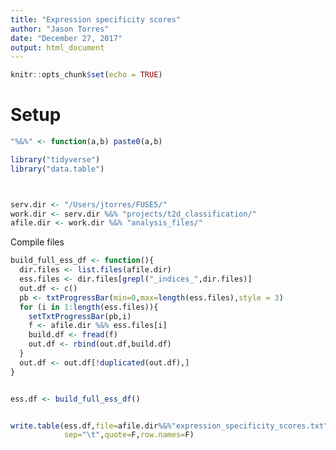 ```yaml
---
title: "Expression specificity scores"
author: "Jason Torres"
date: "December 27, 2017"
output: html_document
---
```


```r
knitr::opts_chunk$set(echo = TRUE)
```

# Setup 

```r

"%&%" <- function(a,b) paste0(a,b)

library("tidyverse")
library("data.table")



serv.dir <- "/Users/jtorres/FUSE5/"
work.dir <- serv.dir %&% "projects/t2d_classification/"
afile.dir <- work.dir %&% "analysis_files/"

```


Compile files 


```r

build_full_ess_df <- function(){
  dir.files <- list.files(afile.dir)
  ess.files <- dir.files[grepl("_indices_",dir.files)]
  out.df <- c()
  pb <- txtProgressBar(min=0,max=length(ess.files),style = 3)
  for (i in 1:length(ess.files)){
    setTxtProgressBar(pb,i)
    f <- afile.dir %&% ess.files[i]
    build.df <- fread(f)
    out.df <- rbind(out.df,build.df)
  }
  out.df <- out.df[!duplicated(out.df),]
}


ess.df <- build_full_ess_df()



```



```r


write.table(ess.df,file=afile.dir%&%"expression_specificity_scores.txt",
            sep="\t",quote=F,row.names=F)



```

